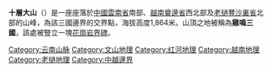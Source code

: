 '''十層大山'''（{{vie|v=Khoan La San|hn='''寬羅山'''}}）是一座座落於[[中國|中國]][[雲南省|雲南省]]南部、[[越南|越南]][[奠邊省|奠邊省]]西北部及[[老撾|老撾]][[豐沙裏省|豐沙裏省]]北部的山峰，為該三國邊界的交界點，海拔高度1,864米。山頂之地被稱為'''雞鳴三國'''，該處被豎立一塊[[花崗岩|花崗岩]][[界碑|界碑]]。

{{红河地理小作品}}
{{Vietnam-stub}}
{{Asia-geo-stub}}

[[Category:云南山脉|Category:云南山脉]]
[[Category:文山地理|Category:文山地理]]
[[Category:红河地理|Category:红河地理]]
[[Category:越南地理|Category:越南地理]]
[[Category:老撾地理|Category:老撾地理]]
[[Category:中越邊界|Category:中越邊界]]